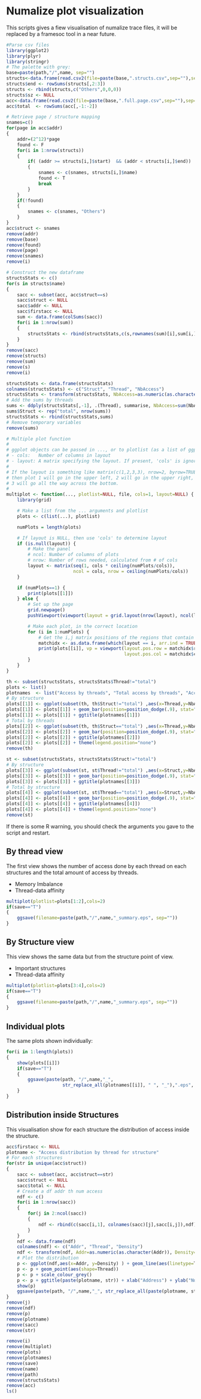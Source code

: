 Numalize plot visualization
=========================

This scripts gives a fiew visualisation of numalize trace files, it will be
replaced by a framesoc tool in a near future.

```r
#Parse csv files
library(ggplot2)
library(plyr)
library(stringr)
# The palette with grey:
base=paste(path,"/",name, sep="")
structs<-data.frame(read.csv2(file=paste(base,".structs.csv",sep=""),sep=',',dec='.',stringsAsFactors=FALSE))
structs$end <- rowSums(structs[,2:3])
structs <- rbind(structs,c("Others",0,0,0))
structs$sz <- NULL
acc<-data.frame(read.csv2(file=paste(base,".full.page.csv",sep=""),sep=',',dec='.',stringsAsFactors=FALSE))
acc$total  <- rowSums(acc[,-1:-2])
```
```r
# Retrieve page / structure mapping
snames=c()
for(page in acc$addr)
{
    addr=(2^12)*page
    found <- F
    for(i in 1:nrow(structs))
    {
        if( (addr >= structs[i,]$start)  && (addr < structs[i,]$end))
        {
            snames <- c(snames, structs[i,]$name)
            found <- T
            break
        }
    }
    if(!found)
    {
        snames <- c(snames, "Others")
    }
}
acc$struct <- snames
remove(addr)
remove(base)
remove(found)
remove(page)
remove(snames)
remove(i)
```
```r
# Construct the new dataframe
structsStats <- c()
for(s in structs$name)
{
    sacc <- subset(acc, acc$struct==s)
    sacc$struct <- NULL
    sacc$addr <- NULL
    sacc$firstacc <- NULL
    sum <- data.frame(colSums(sacc))
    for(i in 1:nrow(sum))
    {
        structsStats <- rbind(structsStats,c(s,rownames(sum)[i],sum[i,]))
    }
}
remove(sacc)
remove(structs)
remove(sum)
remove(s)
remove(i)

structsStats <- data.frame(structsStats)
colnames(structsStats) <- c("Struct", "Thread", "NbAccess")
structsStats <- transform(structsStats, NbAccess=as.numeric(as.character(NbAccess)))
# Add the sums by threads
sums <- ddply(structsStats[,-1], .(Thread), summarise, NbAccess=sum(NbAccess))
sums$Struct <- rep("total", nrow(sums))
structsStats <- rbind(structsStats,sums)
# Remove temporary variables
remove(sums)
```
```r
# Multiple plot function
#
# ggplot objects can be passed in ..., or to plotlist (as a list of ggplot objects)
# - cols:   Number of columns in layout
# - layout: A matrix specifying the layout. If present, 'cols' is ignored.
#
# If the layout is something like matrix(c(1,2,3,3), nrow=2, byrow=TRUE),
# then plot 1 will go in the upper left, 2 will go in the upper right, and
# 3 will go all the way across the bottom.
#
multiplot <- function(..., plotlist=NULL, file, cols=1, layout=NULL) {
    library(grid)

    # Make a list from the ... arguments and plotlist
    plots <- c(list(...), plotlist)

    numPlots = length(plots)

    # If layout is NULL, then use 'cols' to determine layout
    if (is.null(layout)) {
        # Make the panel
        # ncol: Number of columns of plots
        # nrow: Number of rows needed, calculated from # of cols
        layout <- matrix(seq(1, cols * ceiling(numPlots/cols)),
                         ncol = cols, nrow = ceiling(numPlots/cols))
    }

    if (numPlots==1) {
        print(plots[[1]])
    } else {
        # Set up the page
        grid.newpage()
        pushViewport(viewport(layout = grid.layout(nrow(layout), ncol(layout))))

        # Make each plot, in the correct location
        for (i in 1:numPlots) {
            # Get the i,j matrix positions of the regions that contain this subplot
            matchidx <- as.data.frame(which(layout == i, arr.ind = TRUE))
            print(plots[[i]], vp = viewport(layout.pos.row = matchidx$row,
                                            layout.pos.col = matchidx$col))
        }
    }
}
```
```r
th <- subset(structsStats, structsStats$Thread!="total")
plots <- list()
plotnames  <- list("Access by threads", "Total access by threads", "Access by structure", "Total access by structure")
# By structure
plots[[1]] <- ggplot(subset(th, th$Struct!="total") ,aes(x=Thread,y=NbAccess,fill=Struct))
plots[[1]] <- plots[[1]] + geom_bar(position=position_dodge(.9), stat="identity")
plots[[1]] <- plots[[1]] + ggtitle(plotnames[[1]])
# Total by threads
plots[[2]] <- ggplot(subset(th, th$Struct=="total") ,aes(x=Thread,y=NbAccess,fill=Struct))
plots[[2]] <- plots[[2]] + geom_bar(position=position_dodge(.9), stat="identity")
plots[[2]] <- plots[[2]] + ggtitle(plotnames[[2]])
plots[[2]] <- plots[[2]] + theme(legend.position="none")
remove(th)
```
```r
st <- subset(structsStats, structsStats$Struct!="total")
# By structure
plots[[3]] <- ggplot(subset(st, st$Thread!="total") ,aes(x=Struct,y=NbAccess,fill=Thread))
plots[[3]] <- plots[[3]] + geom_bar(position=position_dodge(.9), stat="identity")
plots[[3]] <- plots[[3]] + ggtitle(plotnames[[3]])
# Total by structure
plots[[4]] <- ggplot(subset(st, st$Thread=="total") ,aes(x=Struct,y=NbAccess,fill=Thread))
plots[[4]] <- plots[[4]] + geom_bar(position=position_dodge(.9), stat="identity")
plots[[4]] <- plots[[4]] + ggtitle(plotnames[[4]])
plots[[4]] <- plots[[4]] + theme(legend.position="none")
remove(st)
```
If there is some R warning, you should check the arguments you gave to the
script and restart.



By thread view
--------------

The first view shows the number of access done by each thread on each
structures and the total amount of access by threads.

+ Memory Imbalance
+ Thread-data affinity

```r
multiplot(plotlist=plots[1:2],cols=2)
if(save=="T")
{
    ggsave(filename=paste(path,"/",name,"_summary.eps", sep=""))
}
```

By Structure view
-----------------

This view shows the same data but from the structure point of view.

+ Important structures
+ Thread-data affinity


```r
multiplot(plotlist=plots[3:4],cols=2)
if(save=="T")
{
    ggsave(filename=paste(path,"/",name,"_summary.eps", sep=""))
}
```

Individual plots
----------------

The same plots shown individually:

```r
for(i in 1:length(plots))
{
    show(plots[[i]])
    if(save=="T")
    {
        ggsave(paste(path, "/",name,"_",
                     str_replace_all(plotnames[[i]], " ", "_"),".eps", sep=""))
    }
}
```

Distribution inside Structures
------------------------------

This visualisation show for each structure the distribution of access inside
the structure.

```r
acc$firstacc <- NULL
plotname <- "Access distribution by thread for structure"
# For each structures
for(str in unique(acc$struct))
{
    sacc <- subset(acc, acc$struct==str)
    sacc$struct <- NULL
    sacc$total <- NULL
    # Create a df addr th num access
    ndf <- c()
    for(i in 1:nrow(sacc))
    {
        for(j in 2:ncol(sacc))
        {
            ndf <- rbind(c(sacc[i,1], colnames(sacc)[j],sacc[i,j]),ndf)
        }
    }
    ndf <- data.frame(ndf)
    colnames(ndf) <- c("Addr", "Thread", "Density")
    ndf <- transform(ndf, Addr=as.numeric(as.character(Addr)), Density=as.numeric(as.character(Density)))
    # Plot the distribution
    p <- ggplot(ndf,aes(x=Addr, y=Density) ) + geom_line(aes(linetype=Thread, colour=Thread))
    p <- p + geom_point(aes(shape=Thread))
    p <- p + scale_colour_grey()
    p <- p + ggtitle(paste(plotname, str)) + xlab("Address") + ylab("Number of Access")
    show(p)
    ggsave(paste(path, "/",name,"_", str_replace_all(paste(plotname, str), " ", "_"),".eps", sep=""))
}
remove(j)
remove(ndf)
remove(p)
remove(plotname)
remove(sacc)
remove(str)
```

```r
remove(i)
remove(multiplot)
remove(plots)
remove(plotnames)
remove(save)
remove(name)
remove(path)
remove(structsStats)
remove(acc)
ls()
```
